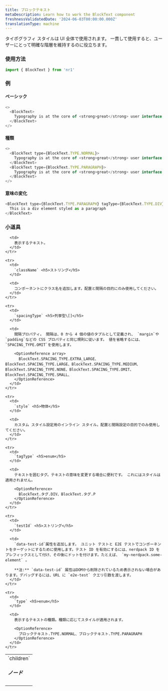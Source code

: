 ```yaml
---
title: ブロックテキスト
metaDescription: Learn how to work the BlockText component
freshnessValidatedDate: '2024-06-03T00:00:00.000Z'
translationType: machine
---
```


タイポグラフィ スタイルは UI 全体で使用されます。 一貫して使用すると、ユーザーにとって明確な階層を維持するのに役立ちます。

### 使用方法

```js
import { BlockText } from 'nr1'
```

### 例

#### ベーシック

```js
<>
  <BlockText>
    Typography is at the core of <strong>great</strong> user interface design.
  </BlockText>
</>
```

#### 種類

```js
<>
  <BlockText type={BlockText.TYPE.NORMAL}>
    Typography is at the core of <strong>great</strong> user interface design.
  </BlockText>
  <BlockText type={BlockText.TYPE.PARAGRAPH}>
    Typography is at the core of <strong>great</strong> user interface design.
  </BlockText>
</>
```

#### 意味の変化

```js
<BlockText type={BlockText.TYPE.PARAGRAPH} tagType={BlockText.TYPE.DIV}>
  This is a div element styled as a paragraph
</BlockText>
```

### 小道具

<table>
  <tbody>
    <tr>
      <td>
        `children` <h5>ノード</h5>
      </td>

      <td>
        表示するテキスト。
      </td>
    </tr>

    <tr>
      <td>
        `className` <h5>ストリング</h5>
      </td>

      <td>
        コンポーネントにクラス名を追加します。配置と間隔の目的にのみ使用してください。
      </td>
    </tr>

    <tr>
      <td>
        `spacingType` <h5>列挙型\[]</h5>
      </td>

      <td>
        間隔プロパティ。 間隔は、0 から 4 個の値のタプルとして定義され、 `margin`や`padding`などの CSS プロパティと同じ規則に従います。 値を省略するには、 `SPACING_TYPE.OMIT`を使用します。

        <OptionReference array>
          BlockText.SPACING_TYPE.EXTRA_LARGE、BlockText.SPACING_TYPE.LARGE、BlockText.SPACING_TYPE.MEDIUM、BlockText.SPACING_TYPE.NONE、BlockText.SPACING_TYPE.OMIT、BlockText.SPACING_TYPE.SMALL、
        </OptionReference>
      </td>
    </tr>

    <tr>
      <td>
        `style` <h5>物体</h5>
      </td>

      <td>
        カスタム スタイル設定用のインライン スタイル。配置と間隔設定の目的でのみ使用してください。
      </td>
    </tr>

    <tr>
      <td>
        `tagType` <h5>enum</h5>
      </td>

      <td>
        テキストを囲むタグ。テキストの意味を変更する場合に便利です。 これにはスタイルは適用されません。

        <OptionReference>
          BlockText.タグ.DIV、BlockText.タグ.P
        </OptionReference>
      </td>
    </tr>

    <tr>
      <td>
        `testId` <h5>ストリング</h5>
      </td>

      <td>
        `data-test-id`属性を追加します。 ユニット テストと E2E テストでコンポーネントをターゲットにするために使用します。テスト ID を有効にするには、nerdpack ID をプレフィックスとして付け、その後にドットを付けます。たとえば、 `my-nerdpack.some-element` 。

        **注:** `data-test-id` 属性はDOMから削除されているため表示されない場合があります。デバッグするには、URL に `e2e-test` クエリ引数を渡します。
      </td>
    </tr>

    <tr>
      <td>
        `type` <h5>enum</h5>
      </td>

      <td>
        表示するテキストの種類。種類に応じてスタイルが適用されます。

        <OptionReference>
          ブロックテキスト.TYPE.NORMAL、ブロックテキスト.TYPE.PARAGRAPH
        </OptionReference>
      </td>
    </tr>
  </tbody>
</table>